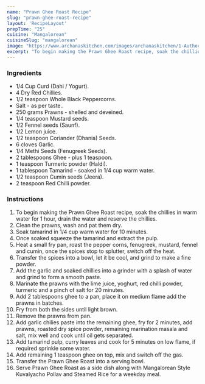 ---
name: "Prawn Ghee Roast Recipe"
slug: "prawn-ghee-roast-recipe"
layout: 'RecipeLayout'
prepTime: "25"
cuisine: "Mangalorean"
cuisineSlug: "mangalorean"
image: "https://www.archanaskitchen.com/images/archanaskitchen/1-Author/moumita.malla-gmail.com/Prawn_Ghee_Roast.jpg"
excerpt: "To begin making the Prawn Ghee Roast recipe, soak the chillies in warm water for 1 hour, drain the water and reserve the chillies"
---

### Ingredients

- 1/4 Cup Curd (Dahi / Yogurt).
- 4 Dry Red Chillies.
- 1/2 teaspoon Whole Black Peppercorns.
- Salt - as per taste..
- 250 grams Prawns - shelled and deveined.
- 1/4 teaspoon Mustard seeds.
- 1/2 Fennel seeds (Saunf).
- 1/2 Lemon juice.
- 1/2 teaspoon Coriander (Dhania) Seeds.
- 6 cloves Garlic.
- 1/4 Methi Seeds (Fenugreek Seeds).
- 2 tablespoons Ghee - plus 1 teaspoon.
- 1 teaspoon Turmeric powder (Haldi).
- 1 tablespoon Tamarind - soaked in 1/4 cup warm water.
- 1/2 teaspoon Cumin seeds (Jeera).
- 2 teaspoon Red Chilli powder.

### Instructions

1. To begin making the Prawn Ghee Roast recipe, soak the chillies in warm water for 1 hour, drain the water and reserve the chillies.
1. Clean the prawns, wash and pat them dry.
1. Soak tamarind in 1/4 cup warm water for 10 minutes.
1. Once soaked squeeze the tamarind and extract the pulp.
1. Heat a small fry pan, roast the pepper corns, fenugreek, mustard, fennel and cumin, once the spices stop to splutter, switch off the heat.
1. Transfer the spices into a bowl, let it be cool, and grind to make a fine powder.
1. Add the garlic and soaked chillies into a grinder with a splash of water and grind to form a smooth paste.
1. Marinate the prawns with the lime juice, yoghurt, red chilli powder, turmeric and a pinch of salt for 20 minutes.
1. Add 2 tablespoons ghee to a pan, place it on medium flame add the prawns in batches.
1. Fry from both the sides until light brown.
1. Remove the prawns from pan.
1. Add garlic chilies paste into the remaining ghee, fry for 2 minutes, add prawns, roasted dry spice powder, remaining marination masala and salt, mix well and cook until oil gets separated.
1. Add tamarind pulp, curry leaves and cook for 5 minutes on low flame, if required sprinkle some water.
1. Add remaining 1 teaspoon ghee on top, mix and switch off the gas.
1. Transfer the Prawn Ghee Roast into a serving bowl.
1. Serve Prawn Ghee Roast as a side dish along with Mangalorean Style Kuvalyacho Pollav and Steamed Rice for a weekday meal.
